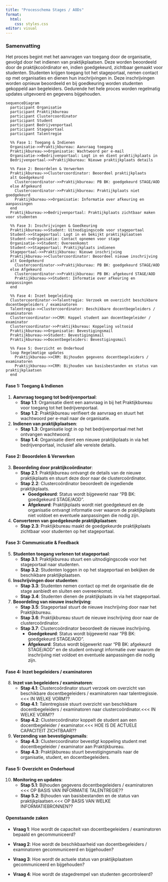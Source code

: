 ```yaml
---
title: "Processchema Stages / AODs"
format: 
  html:
    css: styles.css
editor: visual
---
```


### Samenvatting

Het proces begint met het aanvragen van toegang door de organisatie, gevolgd door het indienen van praktijkplaatsen. Deze worden beoordeeld door de praktijkcoördinator en, indien goedgekeurd, zichtbaar gemaakt voor studenten. Studenten krijgen toegang tot het stageportaal, nemen contact op met organisaties en dienen hun inschrijvingen in. Deze inschrijvingen worden opnieuw beoordeeld en bij goedkeuring worden studenten gekoppeld aan begeleiders. Gedurende het hele proces worden regelmatig updates uitgevoerd en gegevens bijgehouden.

::: column-screen
```mermaid

sequenceDiagram
  participant Organisatie
  participant Praktijkbureau
  participant Clustercoordinator
  participant Student
  participant Bedrijvenportaal
  participant Stageportaal
  participant Talentregie

  %% Fase 1: Toegang & Indienen
  Organisatie->>Praktijkbureau: Aanvraag toegang
  Praktijkbureau->>Organisatie: Wachtwoord per e-mail
  Organisatie->>Bedrijvenportaal: Logt in en dient praktijkplaats in
  Bedrijvenportaal->>Praktijkbureau: Nieuwe praktijkplaats details

  %% Fase 2: Beoordelen & Verwerken
  Praktijkbureau->>Clustercoordinator: Beoordeel praktijkplaats
  alt Goedgekeurd
    Clustercoordinator->>Praktijkbureau: PB BK: goedgekeurd STAGE/AOD
  else Afgekeurd
    Clustercoordinator->>Praktijkbureau: Praktijkplaats niet goedgekeurd
    Praktijkbureau->>Organisatie: Informatie over afkeuring en aanpassingen
  end
  Praktijkbureau->>Bedrijvenportaal: Praktijkplaats zichtbaar maken voor studenten

  %% Fase 3: Inschrijvingen & Goedkeuring
  Praktijkbureau->>Student: Uitnodigingscode voor stageportaal
  Student->>Stageportaal: Logt in en bekijkt praktijkplaatsen
  Student->>Organisatie: Contact opnemen voor stage
  Organisatie->>Student: Overeenkomst
  Student->>Stageportaal: Praktijkplaats indienen
  Stageportaal->>Praktijkbureau: Nieuwe inschrijving
  Praktijkbureau->>Clustercoordinator: Beoordeel nieuwe inschrijving
  alt Goedgekeurd
    Clustercoordinator->>Praktijkbureau: PB BK: goedgekeurd STAGE/AOD
  else Afgekeurd
    Clustercoordinator->>Praktijkbureau: PB BK: afgekeurd STAGE/AOD
    Praktijkbureau->>Student: Informatie over afkeuring en aanpassingen
  end

  %% Fase 4: Inzet begeleiding
  Clustercoordinator->>Talentregie: Verzoek om overzicht beschikbare docentbegeleiders / examinatoren
  Talentregie->>Clustercoordinator: Beschikbare docentbegeleiders / examinatoren
  Clustercoordinator->>CRM: Koppel student aan docentbegeleider / examinator
  Clustercoordinator->>Praktijkbureau: Koppeling voltooid
  Praktijkbureau->>Organisatie: Bevestigingsmail
  Praktijkbureau->>Student: Bevestigingsmail
  Praktijkbureau->>Docentbegeleiders: Bevestigingsmail

  %% Fase 5: Overzicht en Onderhoud
  loop Regelmatige updates
    Praktijkbureau->>CRM: Bijhouden gegevens docentbegeleiders / examinatoren
    Praktijkbureau->>CRM: Bijhouden van basisbestanden en status van praktijkplaatsen
  end

```
:::

#### Fase 1: Toegang & Indienen

1.  **Aanvraag toegang tot bedrijvenportaal**:
    -   **Stap 1.1**: Organisatie dient een aanvraag in bij het Praktijkbureau voor toegang tot het bedrijvenportaal.
    -   **Stap 1.2**: Praktijkbureau verifieert de aanvraag en stuurt het wachtwoord per e-mail naar de organisatie.
2.  **Indienen van praktijkplaatsen**:
    -   **Stap 1.3**: Organisatie logt in op het bedrijvenportaal met het ontvangen wachtwoord.
    -   **Stap 1.4**: Organisatie dient een nieuwe praktijkplaats in via het bedrijvenportaal, inclusief alle vereiste details.

#### Fase 2: Beoordelen & Verwerken

3.  **Beoordeling door praktijkcoördinator**:
    -   **Stap 2.1**: Praktijkbureau ontvangt de details van de nieuwe praktijkplaats en stuurt deze door naar de clustercoördinator.
    -   **Stap 2.2**: Clustercoördinator beoordeelt de ingediende praktijkplaats.
        -   **Goedgekeurd**: Status wordt bijgewerkt naar "PB BK: goedgekeurd STAGE/AOD".
        -   **Afgekeurd**: Praktijkplaats wordt niet goedgekeurd en de organisatie ontvangt informatie over waarom de praktijkplaats niet voldoet en eventuele aanpassingen die nodig zijn.
4.  **Converteren van goedgekeurde praktijkplaatsen**:
    -   **Stap 2.3**: Praktijkbureau maakt de goedgekeurde praktijkplaats zichtbaar voor studenten op het stageportaal.

#### Fase 3: Communicatie & Feedback

5.  **Studenten toegang verlenen tot stageportaal**:
    -   **Stap 3.1**: Praktijkbureau stuurt een uitnodigingscode voor het stageportaal naar studenten.
    -   **Stap 3.2**: Studenten loggen in op het stageportaal en bekijken de beschikbare praktijkplaatsen.
6.  **Inschrijvingen door studenten**:
    -   **Stap 3.3**: Studenten nemen contact op met de organisatie die de stage aanbiedt en sluiten een overeenkomst.
    -   **Stap 3.4**: Studenten dienen de praktijkplaats in via het stageportaal.
7.  **Beoordeling van nieuwe inschrijving**:
    -   **Stap 3.5**: Stageportaal stuurt de nieuwe inschrijving door naar het Praktijkbureau.
    -   **Stap 3.6**: Praktijkbureau stuurt de nieuwe inschrijving door naar de clustercoördinator.
    -   **Stap 3.7**: Clustercoördinator beoordeelt de nieuwe inschrijving.
        -   **Goedgekeurd**: Status wordt bijgewerkt naar "PB BK: goedgekeurd STAGE/AOD".
        -   **Afgekeurd**: Status wordt bijgewerkt naar "PB BK: afgekeurd STAGE/AOD" en de student ontvangt informatie over waarom de inschrijving niet voldoet en eventuele aanpassingen die nodig zijn.

#### Fase 4: Inzet begeleiders / examinatoren

8.  **Inzet van begeleiders / examinatoren**:
    -   **Stap 4.1**: Clustercoördinator stuurt verzoek om overzicht van beschikbare docentbegeleiders / examinatoren naar talentregissie.\<\<\< IN WELKE VORM??
    -   **Stap 4.1**: Talentregissie stuurt overzicht van beschikbare docentbegeleiders / examinatoren naar clustercoördinator.\<\<\< IN WELKE VORM??
    -   **Stap 4.2**: Clustercoördinator koppelt de student aan een docentbegeleider / examinator.\<\<\< HOE IS DE ACTUELE CAPACITEIT ZICHTBAAR??
9.  **Verzending van bevestigingsmails**:
    -   **Stap 4.3**: Clustercoordinator bevestigt koppeling student met docentbegeleider / examinator aan Praktijkbureau.
    -   **Stap 4.3**: Praktijkbureau stuurt bevestigingsmails naar de organisatie, student, en docentbegeleiders.

#### Fase 5: Overzicht en Onderhoud

10. **Monitoring en updates**:
    -   **Stap 5.1**: Bijhouden gegevens docentbegeleiders / examinatoren \<\<\< OP BASIS VAN INFORMATIE TALENTREGIE??
    -   **Stap 5.2**: Bijhouden van basisbestanden en de status van praktijkplaatsen.\<\<\< OP BASIS VAN WELKE INFORMATIEBRONNEN??
    
#### Openstaande zaken

-   **Vraag 1**: Hoe wordt de capaciteit van docentbegeleiders / examinatoren bepaald en gecommuniceerd?

-  **Vraag 2**: Hoe wordt de beschikbaarheid van docentbegeleiders / examinatoren gecommuniceerd en bijgehouden?

-  **Vraag 3**: Hoe wordt de actuele status van praktijkplaatsen gecommuniceerd en bijgehouden?

-  **Vraag 4**: Hoe wordt de stagedrempel van studenten gecontroleerd?
